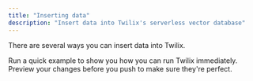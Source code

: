```yaml
---
title: "Inserting data"
description: "Insert data into Twilix's serverless vector database"
---
```


There are several ways you can insert data into Twilix.

<Snippet file="installation.mdx" />

<CardGroup cols={2}>
  <Card
    title="Bulk Insert Objects"
    icon="pen-to-square"
    href="../api-reference/endpoint/bulkInsert"
  >
    Run a quick example to show you how you can run Twilix immediately.
  </Card>
  <Card title="Insert PDF" icon="image" href="../api-reference/endpoint/insertPdf">
    Preview your changes before you push to make sure they're perfect.
  </Card>
</CardGroup>
